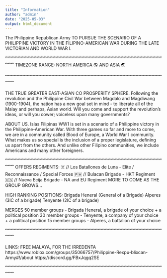 ```yaml
---
title: "Information"
author: "admin"
date: "2025-05-03"
output: html_document
---
```


The Philippine Republican Army
TO PURSUE THE SCENARIO OF A PHILIPPINE VICTORY IN THE FILIPINO-AMERICAN WAR 
DURING THE LATE VICTORIAN AND WORLD WAR I.

﹌﹌﹌﹌﹌﹌﹌﹌﹌﹌﹌﹌﹌﹌﹌﹌﹌﹌﹌﹌﹌﹌﹌﹌﹌﹌﹌﹌﹌﹌﹌﹌﹌﹌﹌﹌﹌﹌
TIMEZONE RANGE:  NORTH AMERICA 🌎  AND  ASIA 🌏 

﹌﹌﹌﹌﹌﹌﹌﹌﹌﹌﹌﹌﹌﹌﹌﹌﹌﹌﹌﹌﹌﹌﹌﹌﹌﹌﹌﹌﹌﹌﹌﹌﹌﹌﹌﹌﹌﹌

THE TRUE GREATER EAST-ASIAN CO PROSPERITY SPHERE.
Following the revolution and the Philippine Civil War between Magdalo and Magdiwang (1900-1904), the nation has
a new goal set in mind - to liberate all of the Malay and perhaps, Asian world. Will you come and support the revolution's
ideas, or will you cower; voiceless upon many governments?

ABOUT US.
Islas Filipinas WW1 is set in a scenario of a Philippine victory in the Philippine-American War.
With three games so far and more to come, we are in a community called Blood of Europe, a World War I community.
What makes us so special is the inclusion of a proper legislature, defining us apart from the others. And unlike other 
Filipino communities, we include Americans and many other foreigners.

﹌﹌﹌﹌﹌﹌﹌﹌﹌﹌﹌﹌﹌﹌﹌﹌﹌﹌﹌﹌﹌﹌﹌﹌﹌﹌﹌﹌﹌﹌﹌﹌﹌﹌﹌﹌﹌﹌
OFFERS
REGIMENTS:
☠️ // Los Batallones de Luna - Elite / Reconnaissance / Special Forces
🇵🇭 // Bulacan Brigade - HKT Regiment
🇺🇸 // Nueva Ecija Brigade - NA and EU Regiment
MORE TO COME AS THE GROUP GROWS...

HIGH RANKING POSITIONS:
Brigada Heneral (General of a Brigade)
Alperes (3IC of a brigade)
Tenyente (2IC of a brigade)

MERGES
50 member groups - Brigada Heneral, a brigade of your choice + a political position
30 member groups - Tenyente, a company  of your choice + a political position
15 member groups - Alperes, a battalion of your choice

﹌﹌﹌﹌﹌﹌﹌﹌﹌﹌﹌﹌﹌﹌﹌﹌﹌﹌﹌﹌﹌﹌﹌﹌﹌﹌﹌﹌﹌﹌﹌﹌﹌﹌﹌﹌﹌﹌

LINKS:
FREE MALAYA, FOR THE IRREDENTA
https://www.roblox.com/groups/35066757/Philippine-Rexpu-blixcan-Army#!/about
https://discord.gg/FBxJqgq2SE

﹌﹌﹌﹌﹌﹌﹌﹌﹌﹌﹌﹌﹌﹌﹌﹌﹌﹌﹌﹌﹌﹌﹌﹌﹌﹌﹌﹌﹌﹌﹌﹌﹌﹌﹌﹌﹌﹌